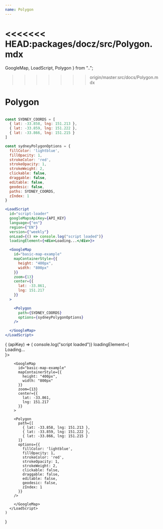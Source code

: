 ```yaml
---
name: Polygon
---
```


<<<<<<< HEAD:packages/docz/src/Polygon.mdx
=======
  GoogleMap,
  LoadScript,
  Polygon
} from "..";
>>>>>>> origin/master:src/docs/Polygon.mdx

# Polygon

```jsx

const SYDNEY_COORDS = [
  { lat: -33.858, lng: 151.213 },
  { lat: -33.859, lng: 151.222 },
  { lat: -33.866, lng: 151.215 }
]

const sydneyPolygonOptions = {
  fillColor: 'lightblue',
  fillOpacity: 1,
  strokeColor: 'red',
  strokeOpacity: 1,
  strokeWeight: 2,
  clickable: false,
  draggable: false,
  editable: false,
  geodesic: false,
  paths: SYDNEY_COORDS,
  zIndex: 1
}

<LoadScript
  id="script-loader"
  googleMapsApiKey={API_KEY}
  language={"en"}
  region={"EN"}
  version={"weekly"}
  onLoad={() => console.log("script loaded")}
  loadingElement={<div>Loading...</div>}>

  <GoogleMap
    id="basic-map-example"
    mapContainerStyle={{
      height: "400px",
      width: "800px"
    }}
    zoom={13}
    center={{
      lat: -33.861,
      lng: 151.217
    }}
  >

    <Polygon
      path={SYDNEY_COORDS}
      options={sydneyPolygonOptions}
    />

  </GoogleMap>
</LoadScript>
```

<WithApiKey>
  {
    (apiKey) => (
      <LoadScript
        id="script-loader"
        googleMapsApiKey={apiKey}
        language={"en"}
        region={"EN"}
        version={"weekly"}
        onLoad={() => console.log("script loaded")}
        loadingElement={<div>Loading...</div>}>

        <GoogleMap
          id="basic-map-example"
          mapContainerStyle={{
            height: "400px",
            width: "800px"
          }}
          zoom={13}
          center={{
            lat: -33.861,
            lng: 151.217
          }}
        >

        <Polygon
          path={[
            { lat: -33.858, lng: 151.213 },
            { lat: -33.859, lng: 151.222 },
            { lat: -33.866, lng: 151.215 }
          ]}
          options={{
            fillColor: 'lightblue',
            fillOpacity: 1,
            strokeColor: 'red',
            strokeOpacity: 1,
            strokeWeight: 2,
            clickable: false,
            draggable: false,
            editable: false,
            geodesic: false,
            zIndex: 1
          }}
        />

        </GoogleMap>
      </LoadScript>
    )

}

</WithApiKey>
